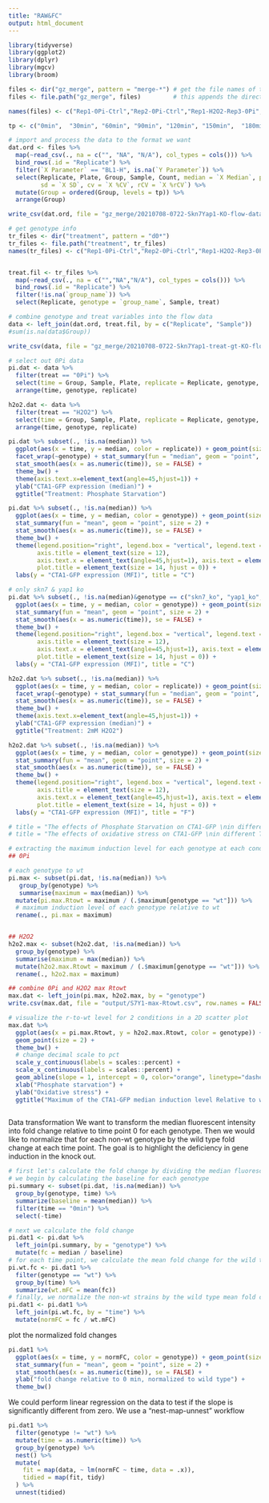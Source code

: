 ```yaml
---
title: "RAW&FC"
output: html_document
---
```


```r
library(tidyverse)
library(ggplot2)
library(dplyr)
library(mgcv)
library(broom)
```



```r
files <- dir("gz_merge", pattern = "merge-*") # get the file names of the merged
files <- file.path("gz_merge", files)         # this appends the directory to the file names

names(files) <- c("Rep1-0Pi-Ctrl","Rep2-0Pi-Ctrl","Rep1-H2O2-Rep3-0Pi", "Rep2-H2O2-Rep4-0Pi", "Rep3-H2O2-Ctrl")

tp <- c("0min",  "30min", "60min", "90min", "120min", "150min",  "180min", "210min", "240min") # ordered time points

# import and process the data to the format we want
dat.ord <- files %>% 
  map(~read_csv(., na = c("", "NA", "N/A"), col_types = cols())) %>% 
  bind_rows(.id = "Replicate") %>% 
  filter(`X Parameter` == "BL1-H", is.na(`Y Parameter`)) %>% 
  select(Replicate, Plate, Group, Sample, Count, median = `X Median`, peak = `X Peak`,
         sd = `X SD`, cv = `X %CV`, rCV = `X %rCV`) %>% 
  mutate(Group = ordered(Group, levels = tp)) %>% 
  arrange(Group)

write_csv(dat.ord, file = "gz_merge/20210708-0722-Skn7Yap1-KO-flow-data.csv")
```


```r
# get genotype info
tr_files <- dir("treatment", pattern = "d0*")
tr_files <- file.path("treatment", tr_files)
names(tr_files) <- c("Rep1-0Pi-Ctrl","Rep2-0Pi-Ctrl","Rep1-H2O2-Rep3-0Pi", "Rep2-H2O2-Rep4-0Pi", "Rep3-H2O2-Ctrl")


treat.fil <- tr_files %>% 
  map(~read_csv(., na = c("","NA","N/A"), col_types = cols())) %>% 
  bind_rows(.id = "Replicate") %>% 
  filter(!is.na(`group_name`)) %>% 
  select(Replicate, genotype = `group_name`, Sample, treat)

# combine genotype and treat variables into the flow data
data <- left_join(dat.ord, treat.fil, by = c("Replicate", "Sample"))
#sum(is.na(data$Group))

write_csv(data, file = "gz_merge/20210708-0722-Skn7Yap1-treat-gt-KO-flow-data.csv.gz")

# select out 0Pi data
pi.dat <- data %>% 
  filter(treat == "0Pi") %>% 
  select(time = Group, Sample, Plate, replicate = Replicate, genotype, median) %>% 
  arrange(time, genotype, replicate)

h2o2.dat <- data %>% 
  filter(treat == "H2O2") %>% 
  select(time = Group, Sample, Plate, replicate = Replicate, genotype, median) %>% 
  arrange(time, genotype, replicate)

```

```r
pi.dat %>% subset(., !is.na(median)) %>% 
  ggplot(aes(x = time, y = median, color = replicate)) + geom_point(size = 0.2) + 
  facet_wrap(~genotype) + stat_summary(fun = "median", geom = "point", size = 2) +
  stat_smooth(aes(x = as.numeric(time)), se = FALSE) +
  theme_bw() +
  theme(axis.text.x=element_text(angle=45,hjust=1)) +
  ylab("CTA1-GFP expression (median)") +
  ggtitle("Treatment: Phosphate Starvation")

pi.dat %>% subset(., !is.na(median)) %>% 
  ggplot(aes(x = time, y = median, color = genotype)) + geom_point(size = 0.2) + 
  stat_summary(fun = "mean", geom = "point", size = 2) +
  stat_smooth(aes(x = as.numeric(time)), se = FALSE) +
  theme_bw() +
  theme(legend.position="right", legend.box = "vertical", legend.text = element_text(size=10), 
        axis.title = element_text(size = 12), 
        axis.text.x = element_text(angle=45,hjust=1), axis.text = element_text(size = 12), 
        plot.title = element_text(size = 14, hjust = 0)) + 
  labs(y = "CTA1-GFP expression (MFI)", title = "C")

# only skn7 & yap1 ko
pi.dat %>% subset(., !is.na(median)&genotype == c("skn7_ko", "yap1_ko", "wt")) %>% 
  ggplot(aes(x = time, y = median, color = genotype)) + geom_point(size = 0.2) + 
  stat_summary(fun = "mean", geom = "point", size = 2) +
  stat_smooth(aes(x = as.numeric(time)), se = FALSE) +
  theme_bw() +
  theme(legend.position="right", legend.box = "vertical", legend.text = element_text(size=10), 
        axis.title = element_text(size = 12), 
        axis.text.x = element_text(angle=45,hjust=1), axis.text = element_text(size = 12), 
        plot.title = element_text(size = 14, hjust = 0)) + 
  labs(y = "CTA1-GFP expression (MFI)", title = "C")

h2o2.dat %>% subset(., !is.na(median)) %>% 
  ggplot(aes(x = time, y = median, color = replicate)) + geom_point(size = 0.2) + 
  facet_wrap(~genotype) + stat_summary(fun = "median", geom = "point", size = 2) +
  stat_smooth(aes(x = as.numeric(time)), se = FALSE) +
  theme_bw() +
  theme(axis.text.x=element_text(angle=45,hjust=1)) +
  ylab("CTA1-GFP expression (median)") +
  ggtitle("Treatment: 2mM H2O2")

h2o2.dat %>% subset(., !is.na(median)) %>% 
  ggplot(aes(x = time, y = median, color = genotype)) + geom_point(size = 0.2) + 
  stat_summary(fun = "mean", geom = "point", size = 2) +
  stat_smooth(aes(x = as.numeric(time)), se = FALSE) +
  theme_bw() +
  theme(legend.position="right", legend.box = "vertical", legend.text = element_text(size=10), 
        axis.title = element_text(size = 12), 
        axis.text.x = element_text(angle=45,hjust=1), axis.text = element_text(size = 12), 
        plot.title = element_text(size = 14, hjust = 0)) + 
  labs(y = "CTA1-GFP expression (MFI)", title = "F")

# title = "The effects of Phosphate Starvation on CTA1-GFP \nin different TFs KO strains"
# title = "The effects of oxidative stress on CTA1-GFP \nin different TFs KO strains"

```

```r
# extracting the maximum induction level for each genotype at each condition
## 0Pi

# each genotype to wt
pi.max <- subset(pi.dat, !is.na(median)) %>% 
   group_by(genotype) %>%                 
   summarise(maximum = max(median)) %>% 
  mutate(pi.max.Rtowt = maximum / (.$maximum[genotype == "wt"])) %>%  
  # maximum induction level of each genotype relative to wt
  rename(., pi.max = maximum)


## H2O2
h2o2.max <- subset(h2o2.dat, !is.na(median)) %>% 
  group_by(genotype) %>% 
  summarise(maximum = max(median)) %>% 
  mutate(h2o2.max.Rtowt = maximum / (.$maximum[genotype == "wt"])) %>% 
  rename(., h2o2.max = maximum)

## combine 0Pi and H2O2 max Rtowt
max.dat <- left_join(pi.max, h2o2.max, by = "genotype")
write.csv(max.dat, file = "output/S7Y1-max-Rtowt.csv", row.names = FALSE)

# visualize the r-to-wt level for 2 conditions in a 2D scatter plot
max.dat %>% 
  ggplot(aes(x = pi.max.Rtowt, y = h2o2.max.Rtowt, color = genotype)) +
  geom_point(size = 2) +   
  theme_bw() +
  # change decimal scale to pct
  scale_y_continuous(labels = scales::percent) +
  scale_x_continuous(labels = scales::percent) +
  geom_abline(slope = 1, intercept = 0, color="orange", linetype="dashed", size=1) +
  xlab("Phosphate starvation") +
  ylab("Oxidative stress") +
  ggtitle("Maximum of the CTA1-GFP median induction level Relative to wt")
  
```

Data transformation
We want to transform the median fluorescent intensity into fold change relative to time point 0 for each genotype. Then we would like to normalize that for each non-wt genotype by the wild type fold change at each time point. The goal is to highlight the deficiency in gene induction in the knock out.


```r
# first let's calculate the fold change by dividing the median fluorescent indensity of each genotype at each time point by the mean MFI for that genotype at time point 0.
# we begin by calculating the baseline for each genotype
pi.summary <- subset(pi.dat, !is.na(median)) %>% 
  group_by(genotype, time) %>% 
  summarize(baseline = mean(median)) %>% 
  filter(time == "0min") %>% 
  select(-time)
```

```r
# next we calculate the fold change
pi.dat1 <- pi.dat %>% 
  left_join(pi.summary, by = "genotype") %>% 
  mutate(fc = median / baseline)
# for each time point, we calculate the mean fold change for the wild type strain  
pi.wt.fc <- pi.dat1 %>% 
  filter(genotype == "wt") %>% 
  group_by(time) %>% 
  summarize(wt.mFC = mean(fc))
# finally, we normalize the non-wt strains by the wild type mean fold change at each time point
pi.dat1 <- pi.dat1 %>% 
  left_join(pi.wt.fc, by = "time") %>% 
  mutate(normFC = fc / wt.mFC)

```

plot the normalized fold changes
```r
pi.dat1 %>% 
  ggplot(aes(x = time, y = normFC, color = genotype)) + geom_point(size = 0.2) + 
  stat_summary(fun = "mean", geom = "point", size = 2) +
  stat_smooth(aes(x = as.numeric(time)), se = FALSE) +
  ylab("fold change relative to 0 min, normalized to wild type") +
  theme_bw()

```
We could perform linear regression on the data to test if the slope is significantly different from zero. We use a “nest-map-unnest” workflow

```r
pi.dat1 %>% 
  filter(genotype != "wt") %>% 
  mutate(time = as.numeric(time)) %>% 
  group_by(genotype) %>% 
  nest() %>% 
  mutate(
    fit = map(data, ~ lm(normFC ~ time, data = .x)),
    tidied = map(fit, tidy)
  ) %>% 
  unnest(tidied)


```